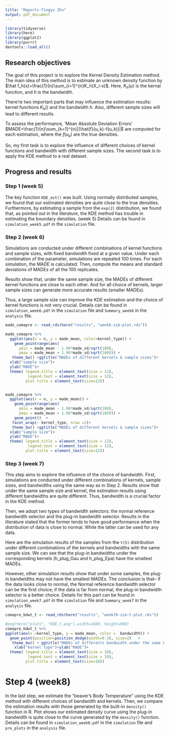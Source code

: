 ```yaml
---
title: "Reports-Tingyu Zhu"
output: pdf_document
---
```

```r
library(tidyverse)
library(here)
library(ggplot2)
library(purrr)
devtools::load_all()
```
## Research objectives
The goal of this project is to explore the Kernel Density Estimation method. 
The main idea of this method is to estimate an unknown density function by
$\hat f_h(x)=\frac{1}{n}\sum_{i=1}^{n}K_h(X_i-x)$. Here, $K_h(u)$ is the kernal function, and $h$ is the bandwidth. 

There're two important parts that may influence the estimation results: kernel functions $K_h()$ and the bandwidth $h$. Also, different sample sizes will lead to different results.  

To assess the performance,  'Mean Absolute Deviation Errors' $MADE=\frac{1}{n}\sum_{k=1}^{n}|(\hat{f}(u_k)-f(u_k))|$ are computed for each estimation, where the $f(u_k)$ are the true densities.

So, my first task is to explore the influence of different choices of kernel functions and bandwidth with different sample sizes. The second task is to apply the KDE method to a real dataset.

## Progress and results
### Step 1 (week 5)
The key function `KDE_est()` was built. Using normally distributed samples, we found that our estimated densities are quite close to the true densities. Furthermore, by estimating a sample from the `exp(2)` distribution, we found that, as pointed out in the literature, the KDE method has trouble in estimating the boundary densities.  (week 5)
Details can be found in `simulation_week5.pdf` in the `simulation` file.

### Step 2 (week 6)
Simulations are conducted under different combinations of kernel functions and sample sizes, with fixed bandwidth fixed at a given value. Under each combination of the parameter, simulations are repeated 100 times. For each simulation, the MADE is calculated. Then, compute the means and standard deviations of MADEs of all the 100 replicates. 

Results show that, under the same sample size, the MADEs of different kernel functions are close to each other. And for all choice of kernels, larger sample sizes can generate more accurate results (smaller MADEs). 

Thus, a large sample size can improve the KDE estimation and the choice of kernel functions is not very crucial.
Details can be found in `simulation_week6.pdf` in the `simulation` file and `Summary_week6` in the `analysis` file.

```r
made_comapre <- read_rds(here("results", "week6-sim-plot.rds"))

made_comapre %>% 
  ggplot(aes(x = n, y = made_mean, color=kernel_type)) +
    geom_pointrange(aes(
      ymin = made_mean - 1.96*made_sd/sqrt(100),
      ymax = made_mean + 1.96*made_sd/sqrt(100))) +
   theme_bw() +ggtitle("MADEs of different kernels & sample sizes")+
  xlab("sample size")+
  ylab("MADE")+
  theme( legend.title = element_text(size = 12),
          legend.text = element_text(size = 12),
         plot.title = element_text(size=12))


made_comapre %>% 
  ggplot(aes(x = n, y = made_mean)) +
    geom_pointrange(aes(
      ymin = made_mean - 1.96*made_sd/sqrt(100),
      ymax = made_mean + 1.96*made_sd/sqrt(100))) +
    geom_point()  +
   facet_wrap(~ kernel_type, nrow =1)+
   theme_bw() +ggtitle("MADEs of different kernels & sample sizes")+
  xlab("sample size")+
  ylab("MADE")+
  theme( legend.title = element_text(size = 12),
          legend.text = element_text(size = 12),
         plot.title = element_text(size=12))
```


### Step 3 (week 7)
This step aims to explore the influence of the choice of bandwidth. First, simulations are conducted under different combinations of kernels, sample sizes, and bandwidths using the same way as in Step 2. Results show that under the same sample size and kernel, the estimation results using different bandwidths are quite different. Thus, bandwidth is a crucial factor in the KDE method.

Then, we adopt two types of bandwidth selectors: the normal reference bandwidth selector and the plug-in bandwidth selector. Results in the literature stated that the former tends to have good performance when the distribution of data is close to normal. While the latter can be used for any data.

Here are the simulation results of the samples from the `t(5)` distribution under different combinations of the kernels and bandwidths with the same sample size. We can see that the plug-in bandwidths under the corresponding kernels (h_plug_Gau and h_plug_Epa) have the smallest MADEs. 

However, other simulation results show that under some samples, the plug-in bandwidths may not have the smallest MADEs. The conclusion is that-- if the data looks close to normal, the Normal reference bandwidth selector can be the first choice; if the data is far from normal, the plug-in bandwidth selector is a better choice.
Details for this part can be found in `simulation_week7.pdf` in the `simulation` file and `Summary_week7` in the `analysis` file.

```r
comapre_bdwt_t <- read_rds(here("results", "week78-sim-t-plot.rds"))

#png(here("plots", "KDE_t.png"),width=1600, height=900)
comapre_bdwt_t %>%
ggplot(aes(x =kernel_type, y = made_mean, color =  bandwidth)) +
  geom_point(position=position_dodge(width=0.3), size=2)   +
   theme_bw() + ggtitle("MADEs of differents bandwidth under the same kernel-t(5)")+
    xlab("kernel type")+ylab("MADE")+
  theme( legend.title = element_text(size = 10),
          legend.text = element_text(size = 10),
         plot.title = element_text(size=10))
```

# Step 4 (week8)
In the last step, we estimate the "beaver's Body Temperature" using the KDE method with different choices of bandwidth and kernels. Then, we compare the estimation results with those generated by the built-in `density()` function in R. Plot shows our estimated density curve using the plug-in bandwidth is quite close to the curve generated by the `density()` function. Details can be found in `simulation_week8.pdf` in the `simulation` file and `pre_plots` in the `analysis` file.

